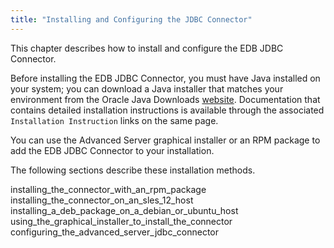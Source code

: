 ```yaml
---
title: "Installing and Configuring the JDBC Connector"
---
```


<div id="installing_and_configuring_the_jdbc_connector" class="registered_link"></div>


This chapter describes how to install and configure the EDB JDBC Connector.

Before installing the EDB JDBC Connector, you must have Java installed on your system; you can download a Java installer that matches your environment from the Oracle Java Downloads [website](http://www.oracle.com/technetwork/java/javase/downloads/index.html). Documentation that contains detailed installation instructions is available through the associated `Installation Instruction` links on the same page.

You can use the Advanced Server graphical installer or an RPM package to add the EDB JDBC Connector to your installation.

The following sections describe these installation methods.

<div class="toctree" maxdepth="4">

installing\_the\_connector\_with\_an\_rpm\_package installing\_the\_connector\_on\_an\_sles\_12\_host installing\_a\_deb\_package\_on\_a\_debian\_or\_ubuntu\_host using\_the\_graphical\_installer\_to\_install\_the\_connector configuring\_the\_advanced\_server\_jdbc\_connector

</div>
